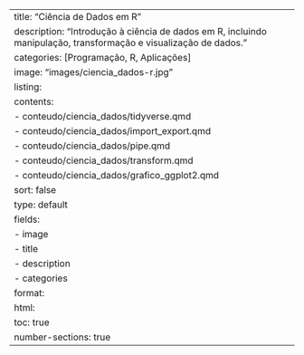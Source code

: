 ---
title: "Ciência de Dados em R"
description: "Introdução à ciência de dados em R, incluindo manipulação, transformação e visualização de dados."
categories: [Programação, R, Aplicações]
image: "images/ciencia_dados-r.jpg"
listing:
  contents: 
    - conteudo/ciencia_dados/tidyverse.qmd
    - conteudo/ciencia_dados/import_export.qmd
    - conteudo/ciencia_dados/pipe.qmd
    - conteudo/ciencia_dados/transform.qmd
    - conteudo/ciencia_dados/grafico_ggplot2.qmd
  sort: false
  type: default
  fields: 
    - image
    - title
    - description
    - categories    
format:
  html:
    toc: true
    number-sections: true
---